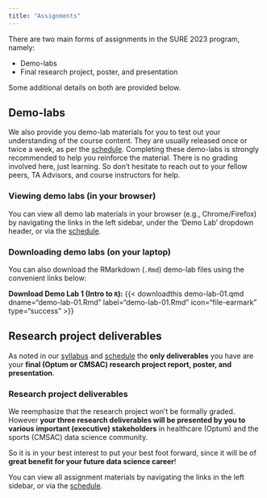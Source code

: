 ```yaml
---
title: "Assignments"
---
```


There are two main forms of assignments in the SURE 2023 program, namely:

  - Demo-labs
  - Final research project, poster, and presentation

Some additional details on both are provided below.

## Demo-labs

We also provide you demo-lab materials for you to test out your understanding of
the course content. They are usually released once or twice a week, as per the
[schedule](../schedule.qmd). Completing these demo-labs is strongly recommended
to help you reinforce the material. There is no grading involved here, just
learning. So don't hesitate to reach out to your fellow peers, TA Advisors, and
course instructors for help.

### Viewing demo labs (in your browser)

You can view all demo lab materials in your browser (e.g., Chrome/Firefox) by
navigating the links in the left sidebar, under the 'Demo Lab' dropdown header,
or via the [schedule](../schedule.qmd).

### Downloading demo labs (on your laptop)

You can also download the RMarkdown (`.Rmd`) demo-lab files using the 
convenient links below:

::: {.callout appearance="minimal"}
**Download Demo Lab 1 (Intro to `R`):** {{\< downloadthis demo-lab-01.qmd
dname="demo-lab-01.Rmd" label="demo-lab-01.Rmd" icon="file-earmark"
type="success" \>}}
:::

## Research project deliverables

As noted in our [syllabus](../syllabus.qmd) and [schedule](../schedule.qmd) the
**only deliverables** you have are your **final (Optum or CMSAC) research 
project report, poster, and presentation**. 

::: {.callout-tip}
### Research project deliverables

We reemphasize that the research project won't be formally graded. However
**your three research deliverables will be presented by you to various important
(executive) stakeholders** in healthcare (Optum) and the sports (CMSAC) data
science community.

So it is in your best interest to put your best foot forward, since it will be
of **great benefit for your future data science career**!
:::

You can view all assignment materials by navigating the links in the left 
sidebar, or via the [schedule](../schedule.qmd).


